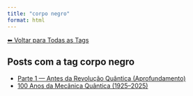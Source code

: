```yaml
---
title: "corpo negro"
format: html
---
```


[⬅ Voltar para Todas as Tags](../tags.qmd)

## Posts com a tag **corpo negro**

- [Parte 1 — Antes da Revolução Quântica (Aprofundamento)](/posts/fisica/parte-1-mecanica-quantica.html)
- [100 Anos da Mecânica Quântica (1925–2025)](/posts/fisica/100-anos-mecanica-quantica.html)
